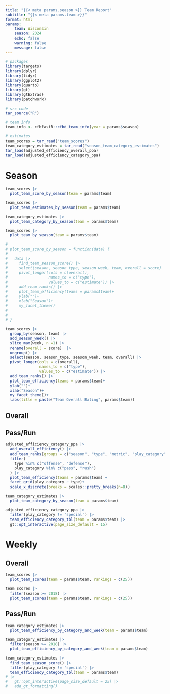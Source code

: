 ```yaml
---
title: "{{< meta params.season >}} Team Report"
subtitle: "{{< meta params.team >}}"
format: html
params: 
    team: Wisconsin
    season: 2024
    echo: false
    warning: false
    message: false
---
```



```r

# packages
library(targets)
library(dplyr)
library(tidyr)
library(ggplot2)
library(quarto)
library(gt)
library(gtExtras)
library(patchwork)

# src code
tar_source("R")

# team info
team_info <- cfbfastR::cfbd_team_info(year = params$season)

# estimates
team_scores = tar_read("team_scores")
team_category_estimates = tar_read("season_team_category_estimates")
tar_load(adjusted_efficiency_overall_ppa)
tar_load(adjusted_efficiency_category_ppa)

```

# Season

```r

team_scores |>
  plot_team_score_by_season(team = params$team)
```

```r

team_scores |>
  plot_team_estimates_by_season(team = params$team)

```

```r

team_category_estimates |>
  plot_team_category_by_season(team = params$team)

```



```r

team_scores |>
  plot_team_by_season(team = params$team)
```


```r
# 
# plot_team_score_by_season = function(data) {
#   
#   data |>
#     find_team_season_score() |>
#     select(season, season_type, season_week, team, overall = score) |>
#     pivot_longer(cols = c(overall),
#                  names_to = c("type"),
#                  values_to = c("estimate")) |>
#     add_team_ranks() |>
#     plot_team_efficiency(teams = params$team)+
#     ylab("")+
#     xlab("Season")+
#     my_facet_theme()
#   
#   
# }

team_scores |>
  group_by(season, team) |>
  add_season_week() |>
  slice_max(week, n =1) |>
  rename(overall = score)  |> 
  ungroup() |> 
  select(season, season_type, season_week, team, overall) |>
  pivot_longer(cols = c(overall),
               names_to = c("type"),
               values_to = c("estimate")) |>
  add_team_ranks() |>
  plot_team_efficiency(teams = params$team)+
  ylab("")+
  xlab("Season")+
  my_facet_theme()+
  labs(title = paste("Team Overall Rating", params$team))


```

## Overall

## Pass/Run

```r

adjusted_efficiency_category_ppa |>
  add_overall_efficiency() |>
  add_team_ranks(groups = c("season", "type", "metric", "play_category")) |>
  filter(
    type %in% c("offense", "defense"),
    play_category %in% c("pass", "rush")
  ) |>
  plot_team_efficiency(teams = params$team) +
  facet_grid(play_category ~ type)+
  scale_x_discrete(breaks = scales::pretty_breaks(n=8))

```


```r


team_category_estimates |>
  plot_team_category_by_season(team = params$team)

```


```r

adjusted_efficiency_category_ppa |>
  filter(play_category != 'special') |>
  team_efficiency_category_tbl(team = params$team) |>
  gt::opt_interactive(page_size_default = 15)

```

# Weekly

## Overall

```r

team_scores |>
  plot_team_scores(team = params$team, rankings = c(25))
```

```r

team_scores |>
  filter(season >= 2018) |>
  plot_team_scores(team = params$team, rankings = c(25))

```

## Pass/Run

```r

team_category_estimates |>
  plot_team_efficiency_by_category_and_week(team = params$team)

```

```r

team_category_estimates |>
  filter(season >= 2018) |>
  plot_team_efficiency_by_category_and_week(team = params$team)
```


```r

team_category_estimates |> 
  find_team_season_score() |>
  filter(play_category != 'special') |>
  team_efficiency_category_tbl(team = params$team) 
# |>
#   gt::opt_interactive(page_size_default = 25) |>
#   add_gt_formatting()
                               
```